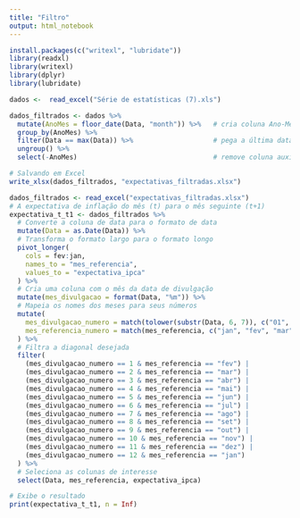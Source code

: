 ```yaml
---
title: "Filtro"
output: html_notebook
---
```



```r
install.packages(c("writexl", "lubridate"))
library(readxl)
library(writexl)
library(dplyr)
library(lubridate)

```


```r

dados <-  read_excel("Série de estatísticas (7).xls")

```

```r
dados_filtrados <- dados %>%
  mutate(AnoMes = floor_date(Data, "month")) %>%   # cria coluna Ano-Mês
  group_by(AnoMes) %>%
  filter(Data == max(Data)) %>%                    # pega a última data de cada mês
  ungroup() %>%
  select(-AnoMes)                                  # remove coluna auxiliar (opcional)

```

```r
# Salvando em Excel
write_xlsx(dados_filtrados, "expectativas_filtradas.xlsx")
```


```r
dados_filtrados <- read_excel("expectativas_filtradas.xlsx")
# A expectativa de inflação do mês (t) para o mês seguinte (t+1)
expectativa_t_t1 <- dados_filtrados %>%
  # Converte a coluna de data para o formato de data
  mutate(Data = as.Date(Data)) %>%
  # Transforma o formato largo para o formato longo
  pivot_longer(
    cols = fev:jan,
    names_to = "mes_referencia",
    values_to = "expectativa_ipca"
  ) %>%
  # Cria uma coluna com o mês da data de divulgação
  mutate(mes_divulgacao = format(Data, "%m")) %>%
  # Mapeia os nomes dos meses para seus números
  mutate(
    mes_divulgacao_numero = match(tolower(substr(Data, 6, 7)), c("01", "02", "03", "04", "05", "06", "07", "08", "09", "10", "11", "12")),
    mes_referencia_numero = match(mes_referencia, c("jan", "fev", "mar", "abr", "mai", "jun", "jul", "ago", "set", "out", "nov", "dez"))
  ) %>%
  # Filtra a diagonal desejada
  filter(
    (mes_divulgacao_numero == 1 & mes_referencia == "fev") |
    (mes_divulgacao_numero == 2 & mes_referencia == "mar") |
    (mes_divulgacao_numero == 3 & mes_referencia == "abr") |
    (mes_divulgacao_numero == 4 & mes_referencia == "mai") |
    (mes_divulgacao_numero == 5 & mes_referencia == "jun") |
    (mes_divulgacao_numero == 6 & mes_referencia == "jul") |
    (mes_divulgacao_numero == 7 & mes_referencia == "ago") |
    (mes_divulgacao_numero == 8 & mes_referencia == "set") |
    (mes_divulgacao_numero == 9 & mes_referencia == "out") |
    (mes_divulgacao_numero == 10 & mes_referencia == "nov") |
    (mes_divulgacao_numero == 11 & mes_referencia == "dez") |
    (mes_divulgacao_numero == 12 & mes_referencia == "jan")
  ) %>%
  # Seleciona as colunas de interesse
  select(Data, mes_referencia, expectativa_ipca)

# Exibe o resultado
print(expectativa_t_t1, n = Inf)
```

